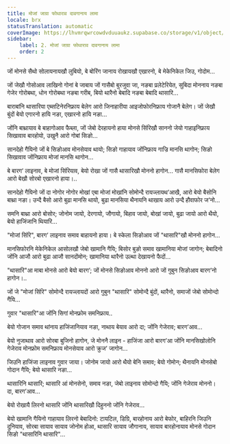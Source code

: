 ```yaml
---
title: मोजां जाग्रा फोथाराव दावगानाय लामा
locale: brx
statusTranslation: automatic
coverImage: https://lhvmrqwrcowdvduuaukz.supabase.co/storage/v1/object/public/strapi-uploads/small_cover-tratado-de-psicologia-revolucionaria.webp-5e15e1cec4e0ebebcde5d7fc7565d8fd.webp
sidebar:
    label: 2. मोजां जाग्रा फोथाराव दावगानाय लामा
    order: 2
---
```

जों मोनसे सैथो सोलायनायखौ लुबियो, बे बोरिंग जानाय रोखायखौ एखारनो, बे मेकेनिकेल जिउ, गोदोम...

जों जेखौ गोसोआव लाखिनो गोनां बे जाबाय जों गासैबो बुरजुवा जा, नङबा प्रलेटेरियेत, सुबिदा मोननाय नङबा गेजेर गोरोबथा, धोन गोरोबथा नङबा गरीब, बियो थारैनो बेबादि नङबा बेबादि थासारि...

बाराबांनि थासारिया एब्सटिनेरनिफ्राय बेलेग आरो जिनाहारीया आइजोफोरनिफ्राय गोजानै बेलेग। जों जेखौ बुंदों बेयो एगारनो हायि नङा, एखारनो हायि नङा...

जोंनि बाथ्रायाव बे बाहागोआव फैब्ला, जों जेबो देरहायनो हाया मोनसे सिंरिखौ साननो जेयो गाहाइनिफ्राय सिखावाव बारहोयो, उखुनै आरो गोबां सिङो...

सानदेहो गैयिनो जों बे सिङोआव मोनसेयाव थायो; सिङो गाहायाव जोंनिफ्राय गाज्रि मानसि थागोन; सिङो सिखावाव जोंनिफ्राय मोजां मानसि थागोन...

बे बारग’ लाइनाव, बे मोजां सिंरियाव, बेयो रोखा जों गासै थासारिखौ मोननो हागोन... गासै मानसिफोरा बेलेग आरो बेखौ सोरबो एखारनो हाया।..

सानदेहो गैयिनो जों दा नोगोर नोगोर मोखां एबा मोजां मोखांनि सोमोन्दै रायज्लायथ’आखै, आरो बेयो बैसोनि बाथ्रा नङा। उन्दै बैसो आरो बुढा मानसि थायो, बुढा मानसिया थैनायनि थाखाय आरो उन्दै हौवाफोर ज’नो...

समनि बाथ्रा आरो बोसोर; जोनोम जायो, देरगायो, जौगायो, बिहाव जायो, बोखां जायो, बुढा जायो आरो थैयो, बेयो हाजिंजानि थियारि...

"मोजां सिंरि", बारग’ लाइनाव समाव बाहायनो हाया। बे स्केला सिङोआव जों "थासारि"खौ मोननो हागोन...

मानसिफोरनि मेकेनिकेल आसोलखौ जेबो खामानि गैयि; बिसोर बुङो समाव खामानिया मोजां जागोन; बेबादिनो जोंनि आजौ आरो बुढा आजौ सानदोंमोन; खामानिया थारैनो उल्था देखायनो फैदों...

"थासारि"आ माबा मोनसे आरो बेयो बारग’; जों मोनसे सिङोआव मोननो आरो जों गुबुन सिङोआव बारग’नो हागोन।..

जों जे "मोजां सिंरि" सोमोन्दै रायज्लायदों आरो गुबुन "थासारि" सोमोन्दै बुंदों, थारैनो, समाजों जेबो सोमोन्दो गैयि...

गुवार "थासारि"आ जोंनि सिगां मोनफ्रोम समनिफ्राय..

बेयो गोजान समाव थांनाय हाजिंजानियाव नङा, नाथाय बेयाव आरो दा; जोंनि गेजेराव; बारग’आव...

बेयो नुजाथाव आरो सोरबा बुजिनो हागोन, जे मोननै लाइन - हाजिंजा आरो बारग’आ जोंनि मानसिखोलोनि गेजेराव मोनफ्रोम समनिफ्राय मोनसेयाव आरो क्रुज’ जागोन...

जिउनि हाजिंजा लाइनाव गुवार जाया। जोनोम जायो आरो थैयो बेनि समाव; बेयो गोमोन; थैनायनि मोनसेबो गोदान गैयि; बेयो थासारि नङा...

थासारिनि थासारि; थासारि आं मोनसेनो, समाव नङा, जेबो लाइनाव सोमोन्दो गैयि; जोंनि गेजेराव मोननो। दा, बारग’आव...

बेयो रोखायै लिरनो थासारि जोंनि थासारिखौ दिहुननो जोंनि गेजेराव...

बेयो खामानि गैयिनो गाहायाव लिरनो बेबादिनो: टायटिल, डिग्रि, बारहोनाय आरो बेफोर, बाहिरनि जिउनि दुनियाव, सोरबा सायाव सायाव जोनोम होआ, थासारि सायाव जौगानाय, सायाव बारहोनायाव मोनसे गोदान सिङो "थासारिनि थासारि"...

